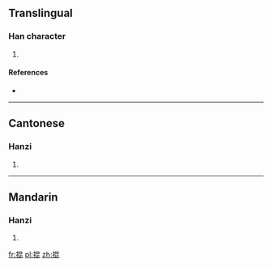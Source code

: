 ==Translingual==

===Han character===
{{Han char|rn=64|rad=手|as=08|sn=11|four=5601<sub>1</sub>|canj=手日心心 (QAPP)|ids=⿰[[扌]][[昆]]}}

# {{defn|Han|sort=手08}}

====References====
* {{Han ref|kx=0437.070|dkj=12249|hdz=31896.070|uh=638D|ud=25485|bh=D5A5|bd=54693}}

----

==Cantonese==

===Hanzi===
{{yue-hanzi|jyut=[[gwan2]], [[wan6]]|y=gwan2, wan6}}

# {{defn|lang=yue|sort=手08}}

----

==Mandarin==

===Hanzi===
{{cmn-hanzi|pin=[[hùn]] ([[hun4]])|wg=hun<sup>4</sup>}}

# {{defn|lang=cmn|sort=手08}}

[[fr:掍]]
[[pl:掍]]
[[zh:掍]]